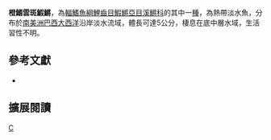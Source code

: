 {{Speciesbox 
| taxon = Leptolebias citrinipinnis
| status = NE
| status_system = IUCN3.1
| authority =  [[Costa|Costa]], [[Lacerda|Lacerda]] & [[Tanizaki|Tanizaki]], 1988
| synonyms = *''Cynolebias citrinipinnis, Costa, Lacerda & Tanizaki, 1988 ''
}}
'''橙鰭雲斑鰕鱂'''，為[[輻鰭魚綱|輻鰭魚綱]][[鯉齒目|鯉齒目]][[鰕鱂亞目|鰕鱂亞目]][[溪鱂科|溪鱂科]]的其中一[[種|種]]，為熱帶淡水魚，分布於[[南美洲|南美洲]][[巴西|巴西]][[大西洋|大西洋]]沿岸淡水流域，體長可達5公分，棲息在底中層水域，生活習性不明。

== 參考文獻 ==
*{{FishBase_species|genus=Leptolebias|species=citrinipinnis|year=2014|month=9}}

== 擴展閱讀 ==
{{refbegin}}
{{wikispecies-inline|Leptolebias citrinipinnis|橙鰭雲斑鰕鱂}}
{{refend}}
{{Taxonbar|from=Q5547922}}

[[Category:雲斑鰕鱂屬|C]]


{{魚類小作品}}